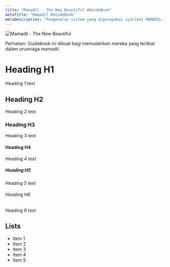 ```yaml
---
title: "Mamadil - The New Beautiful #GuideBook"
metaTitle: "Mamadil #GuideBook"
metaDescription: "Pengenalan sistem yang digunapakai syarikat MAMADIL."
---
```

<img src="https://myspace.b-cdn.net/cover/facebook_mamadil_cover.jpg" alt="Mamadil - The New Beautiful">

Perhatian: Guidebook ini dibuat bagi memudahkan mereka yang terlibat dalam urusniaga mamadil.

# Heading H1
Heading 1 text

## Heading H2
Heading 2 text

### Heading H3
Heading 3 text

#### Heading H4
Heading 4 text

##### Heading H5
Heading 5 text

###### Heading H6
Heading 6 text

## Lists
- Item 1
- Item 2
- Item 3
- Item 4
- Item 5
